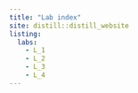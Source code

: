 ```yaml
---
title: "Lab index"
site: distill::distill_website
listing: 
  labs:
    - L_1
    - L_2
    - L_3
    - L_4
---
```

